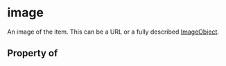   

# image

An image of the item. This can be a <Link href="/URL">URL</Link> or a fully described <a class="localLink" href="/ImageObject">ImageObject</a>.

## Property of



